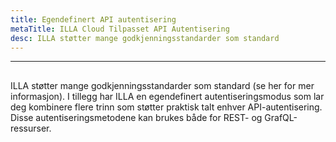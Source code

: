 ```yaml
---
title: Egendefinert API autentisering
metaTitle: ILLA Cloud Tilpasset API Autentisering
desc: ILLA støtter mange godkjenningsstandarder som standard
---
```


* * *

## <Heading hidden>Tilpasset API godkjenning</Heading>

ILLA støtter mange godkjenningsstandarder som standard (se her for mer informasjon). 
I tillegg har ILLA en egendefinert autentiseringsmodus som lar deg kombinere flere trinn som støtter praktisk talt enhver API-autentisering. 
Disse autentiseringsmetodene kan brukes både for REST- og GrafQL-ressurser.
